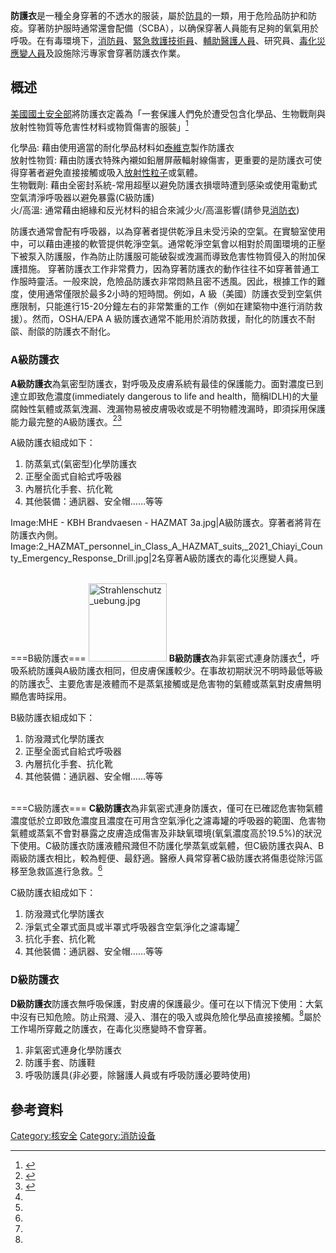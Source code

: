 {{Expand language|1=en|time=2021-01-31T10:25:01+00:00}}
{{NoteTA
|T=zh-cn:防护服;zh-hant:防護衣;
|1=zh-cn:防护服;zh-hant:防護衣;
|2=zh-cn:自给式呼吸装置;zh-hant:自给式呼吸器
}}
'''防護衣'''是一種全身穿著的不透水的服装，屬於[[防具|防具]]的一類，用于危险品防护和防疫。穿著防护服時通常還會配備{{link-en|自给式呼吸器|Self-contained breathing apparatus}}（SCBA），以确保穿著人員能有足夠的氧氣用於呼吸。在有毒環境下，[[消防員|消防員]]、[[緊急救護技術員|緊急救護技術員]]、[[輔助醫護人員|輔助醫護人員]]、研究員、[[毒化災應變人員|毒化災應變人員]]及設施除污專家會穿著防護衣作業。
==概述==
[[美國國土安全部|美國國土安全部]]將防護衣定義為「一套保護人們免於遭受包含化學品、生物戰劑與放射性物質等危害性材料或物質傷害的服裝」<ref>{{cite book|last=O'Leary|first=Margaret R.|title=The Dictionary of Homeland Security and Defense|url=https://books.google.com/books?id=jSLDhP0lFZgC&pg=PR26|year=2006|publisher=iUniverse|isbn=978-0-595-37819-7|page=215}}</ref>
; 化學品: 藉由使用適當的耐化學品材料如[[泰維克|泰維克]]製作防護衣
; 放射性物質: 藉由防護衣特殊內襯如鉛層屏蔽輻射線傷害，更重要的是防護衣可使得穿著者避免直接接觸或吸入[[放射性落下灰|放射性粒子]]或氣體。
; 生物戰劑: 藉由全密封系統-常用超壓以避免防護衣損壞時遭到感染或使用電動式空氣清淨呼吸器以避免暴露(C級防護) 
; 火/高溫: 通常藉由絕緣和反光材料的組合來減少火/高溫影響(請參見[[灭火防护服|消防衣]])
防護衣通常會配有呼吸器，以為穿著者提供乾淨且未受污染的空氣。在實驗室使用中，可以藉由連接的軟管提供乾淨空氣。通常乾淨空氣會以相對於周圍環境的正壓下被泵入防護服，作為防止防護服可能破裂或洩漏而導致危害性物質侵入的附加保護措施。
穿著防護衣工作非常費力，因為穿著防護衣的動作往往不如穿著普通工作服時靈活。一般來說，危險品防護衣非常悶熱且密不透風。因此，根據工作的難度，使用通常僅限於最多2小時的短時間。例如，A 級（美國）防護衣受到空氣供應限制，只能進行15-20分鐘左右的非常繁重的工作（例如在建築物中進行消防救援）。然而，OSHA/EPA A 級防護衣通常不能用於消防救援，耐化的防護衣不耐燄、耐燄的防護衣不耐化。
===A級防護衣===
'''A級防護衣'''為氣密型防護衣，對呼吸及皮膚系統有最佳的保護能力。面對濃度已到達立即致危濃度(immediately dangerous to life and health，簡稱IDLH)的大量腐蝕性氣體或蒸氣洩漏、洩漏物易被皮膚吸收或是不明物體洩漏時，即須採用保護能力最完整的A級防護衣。<ref name="毒性及關注化學物質事故預防與應變實作(甲乙級)">{{cite book |author1=李家麟 |title=毒性及關注化學物質事故預防與應變實作(甲乙級) |date=2020/12 |publisher=行政院環境保護署環境保護人員訓練所 |location=臺北市 |isbn=9789865438401 |pages=1-2 |edition=初版 |accessdate=2021-12-06}}</ref><ref name="化災個人防護裝備介紹">{{cite web |author1=環保署中區環境事故專業技術小組 |title=化學品災害個人防護裝備介紹 |url=https://yeric.yuntech.edu.tw/attachment/ppt/ppt_180509001.pdf |website=國立雲林科技大學環境事故應變諮詢中心 |publisher=國立雲林科技大學環境事故應變諮詢中心 |accessdate=2021-12-06}}</ref>

A級防護衣組成如下：
# 防蒸氣式(氣密型)化學防護衣
# 正壓全面式自給式呼吸器
# 內層抗化手套、抗化靴
# 其他裝備：通訊器、安全帽……等等
<gallery>
Image:MHE - KBH Brandvaesen - HAZMAT 3a.jpg|A級防護衣。穿著者將{{link-en|自给式呼吸器|Self-contained breathing apparatus}}背在防護衣內側。
Image:2_HAZMAT_personnel_in_Class_A_HAZMAT_suits,_2021_Chiayi_County_Emergency_Response_Drill.jpg|2名穿著A級防護衣的毒化災應變人員。
</gallery>
<br style="clear:both;">
===B級防護衣===
[[File:Strahlenschutz_uebung.jpg|125px]]
'''B級防護衣'''為非氣密式連身防護衣<ref name="化災個人防護裝備介紹" />，呼吸系統防護與A級防護衣相同，但皮膚保護較少。在事故初期狀況不明時最低等級的防護衣<ref name="毒性及關注化學物質事故預防與應變實作(甲乙級)" />、主要危害是液體而不是蒸氣接觸或是危害物的氣體或蒸氣對皮膚無明顯危害時採用。

B級防護衣組成如下：
# 防潑濺式化學防護衣
# 正壓全面式自給式呼吸器
# 內層抗化手套、抗化靴
# 其他裝備：通訊器、安全帽……等等
<br style="clear:both;">
===C級防護衣===
'''C級防護衣'''為非氣密式連身防護衣，僅可在已確認危害物氣體濃度低於立即致危濃度且濃度在可用含空氣淨化之濾毒罐的呼吸器的範圍、危害物氣體或蒸氣不會對暴露之皮膚造成傷害及非缺氧環境(氧氣濃度高於19.5%)的狀況下使用。C級防護衣防護液體飛濺但不防護化學蒸氣或氣體，但C級防護衣與A、B兩級防護衣相比，較為輕便、最舒適。醫療人員常穿著C級防護衣將傷患從除污區移至急救區進行急救。<ref name="化災個人防護裝備介紹" />

C級防護衣組成如下：
# 防潑濺式化學防護衣
# 淨氣式全罩式面具或半罩式呼吸器含空氣淨化之濾毒罐<ref name="毒性及關注化學物質事故預防與應變實作(甲乙級)" />
# 抗化手套、抗化靴
# 其他裝備：通訊器、安全帽……等等
===D級防護衣===
'''D級防護衣'''防護衣無呼吸保護，對皮膚的保護最少。僅可在以下情況下使用：大氣中沒有已知危險。防止飛濺、浸入、潛在的吸入或與危險化學品直接接觸。<ref name="化災個人防護裝備介紹" />屬於工作場所穿戴之防護衣，在毒化災應變時不會穿著。
# 非氣密式連身化學防護衣
# 防護手套、防護鞋
# 呼吸防護具(非必要，除醫護人員或有呼吸防護必要時使用)

==參考資料==
{{Reflist}}
[[Category:核安全|Category:核安全]]
[[Category:消防设备|Category:消防设备]]